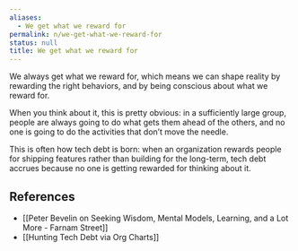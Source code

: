 ```yaml
---
aliases:
  - We get what we reward for
permalink: n/we-get-what-we-reward-for
status: null
title: We get what we reward for
---
```

We always get what we reward for, which means we can shape reality by rewarding the right behaviors, and by being conscious about what we reward for.

When you think about it, this is pretty obvious: in a sufficiently large group, people are always going to do what gets them ahead of the others, and no one is going to do the activities that don’t move the needle.

This is often how tech debt is born: when an organization rewards people for shipping features rather than building for the long-term, tech debt accrues because no one is getting rewarded for thinking about it.

## References

- [[Peter Bevelin on Seeking Wisdom, Mental Models, Learning, and a Lot More - Farnam Street]]
- [[Hunting Tech Debt via Org Charts]]

